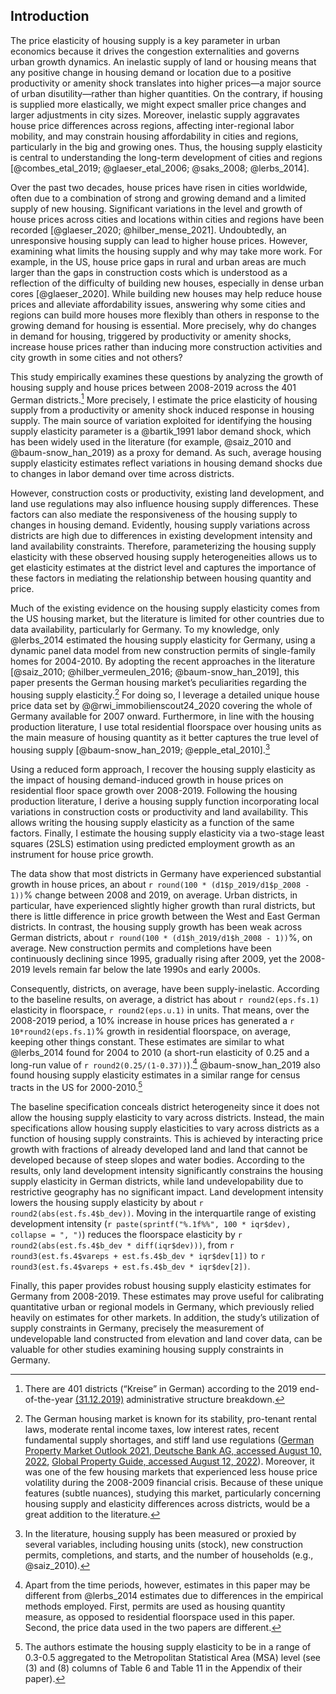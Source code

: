 ## Introduction

\pagenumbering{arabic}

The price elasticity of housing supply is a key parameter in urban economics because it drives the congestion externalities and governs urban growth dynamics. An inelastic supply of land or housing means that any positive change in housing demand or location due to a positive productivity or amenity shock translates into higher prices---a major source of urban disutility---rather than higher quantities. On the contrary, if housing is supplied more elastically, we might expect smaller price changes and larger adjustments in city sizes. Moreover, inelastic supply aggravates house price differences across regions, affecting inter-regional labor mobility, and may constrain housing affordability in cities and regions, particularly in the big and growing ones. Thus, the housing supply elasticity is central to understanding the long-term development of cities and regions [@combes_etal_2019; @glaeser_etal_2006; @saks_2008; @lerbs_2014].

Over the past two decades, house prices have risen in cities worldwide, often due to a combination of strong and growing demand and a limited supply of new housing. Significant variations in the level and growth of house prices across cities and locations within cities and regions have been recorded [@glaeser_2020; @hilber_mense_2021]. Undoubtedly, an unresponsive housing supply can lead to higher house prices. However, examining what limits the housing supply and why may take more work. For example, in the US, house price gaps in rural and urban areas are much larger than the gaps in construction costs which is understood as a reflection of the difficulty of building new houses, especially in dense urban cores [@glaeser_2020]. While building new houses may help reduce house prices and alleviate affordability issues, answering why some cities and regions can build more houses more flexibly than others in response to the growing demand for housing is essential. More precisely, why do changes in demand for housing, triggered by productivity or amenity shocks, increase house prices rather than inducing more construction activities and city growth in some cities and not others?

This study empirically examines these questions by analyzing the growth of housing supply and house prices between 2008-2019 across the 401 German districts.[^01-intro-1] More precisely, I estimate the price elasticity of housing supply from a productivity or amenity shock induced response in housing supply. The main source of variation exploited for identifying the housing supply elasticity parameter is a @bartik_1991 labor demand shock, which has been widely used in the literature (for example, @saiz_2010 and @baum-snow_han_2019) as a proxy for demand. As such, average housing supply elasticity estimates reflect variations in housing demand shocks due to changes in labor demand over time across districts.

[^01-intro-1]: There are 401 districts ("Kreise" in German) according to the 2019 end-of-the-year [(31.12.2019)](https://www.destatis.de/DE/Themen/Laender-Regionen/Regionales/Gemeindeverzeichnis/Administrativ/Archiv/Verwaltungsgliederung/31122019_Jahr.html) administrative structure breakdown.

However, construction costs or productivity, existing land development, and land use regulations may also influence housing supply differences. These factors can also mediate the responsiveness of the housing supply to changes in housing demand. Evidently, housing supply variations across districts are high due to differences in existing development intensity and land availability constraints. Therefore, parameterizing the housing supply elasticity with these observed housing supply heterogeneities allows us to get elasticity estimates at the district level and captures the importance of these factors in mediating the relationship between housing quantity and price.

<!-- > *What makes this paper different?* -->

Much of the existing evidence on the housing supply elasticity comes from the US housing market, but the literature is limited for other countries due to data availability, particularly for Germany. To my knowledge, only @lerbs_2014 estimated the housing supply elasticity for Germany, using a dynamic panel data model from new construction permits of single-family homes for 2004-2010. By adopting the recent approaches in the literature [@saiz_2010; @hilber_vermeulen_2016; @baum-snow_han_2019], this paper presents the German housing market's peculiarities regarding the housing supply elasticity.[^01-intro-2] For doing so, I leverage a detailed unique house price data set by @@rwi_immobilienscout24_2020 covering the whole of Germany available for 2007 onward. Furthermore, in line with the housing production literature, I use total residential floorspace over housing units as the main measure of housing quantity as it better captures the true level of housing supply [@baum-snow_han_2019; @epple_etal_2010].[^01-intro-3]

[^01-intro-2]: The German housing market is known for its stability, pro-tenant rental laws, moderate rental income taxes, low interest rates, recent fundamental supply shortages, and stiff land use regulations ([German Property Market Outlook 2021, Deutsche Bank AG, accessed August 10, 2022](https://www.dbresearch.com/PROD/RPS_EN-PROD/PROD_0000000000517463/Outlook_for_the_German_residential_property_market.pdf?undefined&realload=OGCzKhorommVYqr3DKzCKCT/4~0T75BVVmGs5XHbQs3QdBI~xyjvWG3i2CAeU6MJ), [Global Property Guide, accessed August 12, 2022](https://www.globalpropertyguide.com/Europe/Germany)). Moreover, it was one of the few housing markets that experienced less house price volatility during the 2008-2009 financial crisis. Because of these unique features (subtle nuances), studying this market, particularly concerning housing supply and elasticity differences across districts, would be a great addition to the literature.

[^01-intro-3]: In the literature, housing supply has been measured or proxied by several variables, including housing units (stock), new construction permits, completions, and starts, and the number of households (e.g., @saiz_2010).

Using a reduced form approach, I recover the housing supply elasticity as the impact of housing demand-induced growth in house prices on residential floor space growth over 2008-2019. Following the housing production literature, I derive a housing supply function incorporating local variations in construction costs or productivity and land availability. This allows writing the housing supply elasticity as a function of the same factors. Finally, I estimate the housing supply elasticity via a two-stage least squares (2SLS) estimation using predicted employment growth as an instrument for house price growth.

The data show that most districts in Germany have experienced substantial growth in house prices, an about `r round(100 * (d1$p_2019/d1$p_2008 - 1))`% change between 2008 and 2019, on average. Urban districts, in particular, have experienced slightly higher growth than rural districts, but there is little difference in price growth between the West and East German districts. In contrast, the housing supply growth has been weak across German districts, about `r round(100 * (d1$h_2019/d1$h_2008 - 1))`%, on average. New construction permits and completions have been continuously declining since 1995, gradually rising after 2009, yet the 2008-2019 levels remain far below the late 1990s and early 2000s.

Consequently, districts, on average, have been supply-inelastic. According to the baseline results, on average, a district has about `r round2(eps.fs.1)` elasticity in floorspace, `r round2(eps.u.1)` in units. That means, over the 2008-2019 period, a 10% increase in house prices has generated a `r 10*round2(eps.fs.1)`% growth in residential floorspace, on average, keeping other things constant. These estimates are similar to what @lerbs_2014 found for 2004 to 2010 (a short-run elasticity of 0.25 and a long-run value of `r round2(0.25/(1-0.37))`).[^01-intro-4] @baum-snow_han_2019 also found housing supply elasticity estimates in a similar range for census tracts in the US for 2000-2010.[^01-intro-5]

[^01-intro-4]: Apart from the time periods, however, estimates in this paper may be different from @lerbs_2014 estimates due to differences in the empirical methods employed. First, permits are used as housing quantity measure, as opposed to residential floorspace used in this paper. Second, the price data used in the two papers are different.

[^01-intro-5]: The authors estimate the housing supply elasticity to be in a range of 0.3-0.5 aggregated to the Metropolitan Statistical Area (MSA) level (see (3) and (8) columns of Table 6 and Table 11 in the Appendix of their paper).

The baseline specification conceals district heterogeneity since it does not allow the housing supply elasticity to vary across districts. Instead, the main specifications allow housing supply elasticities to vary across districts as a function of housing supply constraints. This is achieved by interacting price growth with fractions of already developed land and land that cannot be developed because of steep slopes and water bodies. According to the results, only land development intensity significantly constrains the housing supply elasticity in German districts, while land undevelopability due to restrictive geography has no significant impact. Land development intensity lowers the housing supply elasticity by about `r round2(abs(est.fs.4$b_dev))`. Moving in the interquartile range of existing development intensity (`r paste(sprintf("%.1f%%", 100 * iqr$dev), collapse = ", ")`) reduces the floorspace elasticity by `r round2(abs(est.fs.4$b_dev * diff(iqr$dev)))`, from `r round3(est.fs.4$vareps + est.fs.4$b_dev * iqr$dev[1])` to `r round3(est.fs.4$vareps + est.fs.4$b_dev * iqr$dev[2])`.

Finally, this paper provides robust housing supply elasticity estimates for Germany from 2008-2019. These estimates may prove useful for calibrating quantitative urban or regional models in Germany, which previously relied heavily on estimates for other markets. In addition, the study's utilization of supply constraints in Germany, precisely the measurement of undevelopable land constructed from elevation and land cover data, can be valuable for other studies examining housing supply constraints in Germany.
